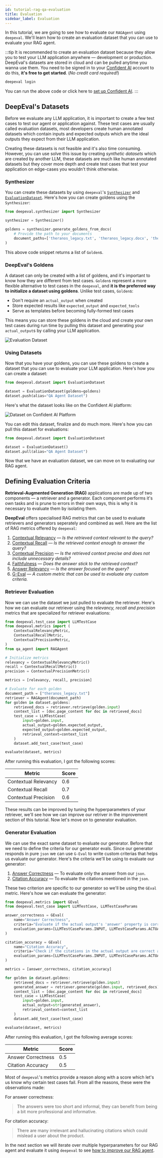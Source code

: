 ```yaml
---
id: tutorial-rag-qa-evaluation
title: Evaluation
sidebar_label: Evaluation
---
```


In this tutorial, we are going to see how to evaluate our `RAGAgent` using `deepeval`. We'll learn how to create an evaluation dataset that you can use to evaluate your RAG agent.

:::tip
It is recommended to create an evaluation dataset because they allow you to test your LLM application anywhere — development or production. DeepEval's datasets are stored in cloud and can be pulled anytime you wanna use them. You need to be signed in to your [Confident AI](https://www.confident-ai.com) account to do this, **it's free to get started**. (_No credit card required!_)

```bash
deepeval login
```

You can run the above code or click here to [set up Confident AI](https://deepeval.com/tutorials/tutorial-setup#setting-up-confident-ai).
:::

## DeepEval's Datasets

Before we evaluate any LLM application, it is important to create a few test cases to test our agent or application against. These test cases are usually called evaluation datasets, most developers create human annotated datasets which contain inputs and expected outputs which are the ideal outputs they expect from their LLM application.

Creating these datasets is not feasible and it's also time consuming. However, you can use solve this issue by creating _synthetic datasets_ which are created by another LLM, these datasets are much like human annotated datasets but they cover more depth and create test cases that test your application on edge-cases you wouldn't think otherwise.

### Synthesizer

You can create these datasets by using `deepeval`'s [`Synthesizer`](https://deepeval.com/docs/synthesizer-introduction) and [`EvaluationDataset`](https://deepeval.com/docs/evaluation-datasets#create-a-dataset). Here's how you can create goldens using the `Synthesizer`:

```python
from deepeval.synthesizer import Synthesizer

synthesizer = Synthesizer()

goldens = synthesizer.generate_goldens_from_docs(
    # Provide the path to your documents
    document_paths=['theranos_legacy.txt', 'theranos_legacy.docx', 'theranos_legacy.pdf']
)
```

This above code snippet returns a list of `Golden`s.

### DeepEval's Goldens

A dataset can only be created with a list of goldens, and it's important to know how they are different from test cases. `Golden`s represent a more flexible alternative to test cases in the `deepeval`, and **it is the preferred way to initialize a dataset using goldens**. Unlike test cases, `Golden`s:

- Don't require an `actual_output` when created
- Store expected results like `expected_output` and `expected_tools`
- Serve as templates before becoming fully-formed test cases

This means you can store these goldens in the cloud and create your own test cases during run time by pulling this dataset and generating your `actual_output`s by calling your LLM application.

![Evaluation Dataset](https://deepeval-docs.s3.us-east-1.amazonaws.com/docs:evaluation-dataset.png)

### Using Datasets

Now that you have your goldens, you can use these goldens to create a dataset that you can use to evaluate your LLM application. Here's how you can create a dataset:

```python
from deepeval.dataset import EvaluationDataset

dataset = EvaluationDataset(goldens=goldens)
dataset.push(alias="QA Agent Dataset")
```

Here's what the dataset looks like on the Confident AI platform:

![Dataset on Confident AI Platform](https://deepeval-docs.s3.us-east-1.amazonaws.com/tutorials:qa-agent:dataset-platform.png)

You can edit this dataset, finalize and do much more. Here's how you can pull this dataset for evaluations:

```python
from deepeval.dataset import EvaluationDataset

dataset = EvaluationDataset()
dataset.pull(alias="QA Agent Dataset")
```

Now that we have an evaluation dataset, we can move on to evaluating our RAG agent.

## Defining Evaluation Criteria

**Retrieval-Augmented Generation (RAG)** applications are made up of two components — a retriever and a generator. Each component performs it's own tasks and is prune to errors in their own ways, this is why it is necessary to evaluate them by isolating them. 

**DeepEval** offers specialised RAG metrics that can be used to evaluate retrievers and generators seperately and combined as well. Here are the list of RAG metrics offered by `deepeval`:

1. [Contextual Relevancy](https://deepeval.com/docs/metrics-contextual-relevancy) — _Is the retrieved context relevant to the query?_
2. [Contextual Recall](https://deepeval.com/docs/metrics-contextual-recall) — _Is the retrieved context enough to answer the query?_
3. [Contextual Precision](https://deepeval.com/docs/metrics-contextual-precision) — _Is the retrieved context precise and does not include unnecessary details?_
4. [Faithfulness](https://deepeval.com/docs/metrics-faithfulness) — _Does the answer stick to the retrieved context?_
5. [Answer Relevancy](https://deepeval.com/docs/metrics-answer-relevancy) — _Is the answer focused on the query?_
6. [G-Eval](https://deepeval.com/docs/metrics-llm-evals) — _A custom metric that can be used to evaluate any custom criteria._

### Retriever Evaluation

Now we can use the dataset we just pulled to evaluate the retriever. Here's how we can evaluate our retriever using the _relevancy, recall and precision_ metrics that are specialized for retriever evaluations:

```python
from deepeval.test_case import LLMTestCase
from deepeval.metrics import (
    ContextualRelevancyMetric,
    ContextualRecallMetric,
    ContextualPrecisionMetric,
)
from qa_agent import RAGAgent

# Initialize metrics
relevancy = ContextualRelevancyMetric()
recall = ContextualRecallMetric()
precision = ContextualPrecisionMetric()

metrics = [relevancy, recall, precision]

# Evaluate for each golden
document_path = ["theranos_legacy.txt"]
retriever = RAGAgent(document_path)
for golden in dataset.goldens:
    retrieved_docs = retriever.retrieve(golden.input)
    context_list = [doc.page_content for doc in retrieved_docs]
    test_case = LLMTestCase(
        input=golden.input,
        actual_output=golden.expected_output,
        expected_output=golden.expected_output,
        retrieval_context=context_list
    )
    dataset.add_test_case(test_case)

evaluate(dataset, metrics)
```

After running this evaluation, I got the following scores:

| Metric               | Score |
|----------------------|-------|
| Contextual Relevancy | 0.6   |
| Contextual Recall    | 0.7   |
| Contextual Precision | 0.6   |

These results can be improved by tuning the hyperparameters of your retriever, we'll see how we can improve our retriver in the improvement section of this tutorial. Now let's move on to generator evaluation.

### Generator Evaluation

We can use the exact same dataset to evaluate our generator. Before that we need to define the criteria for our generator evals. Since our generator responds in pure `json` we can use `G-Eval` to write custom criterias that helps us evaluate our generator. Here's the criteria we'll be using to evaluate our generator:

1. [Answer Correctness](https://deepeval.com/docs/metrics-llm-evals) — To evaluate only the answer from our `json`.
2. [Citation Accuracy](https://deepeval.com/docs/metrics-llm-evals) — To evaluate the citations mentioned in the `json`.

These two criterion are specific to our generator so we'll be using the `GEval` metric. Here's how we can evaluate the generator:

```python
from deepeval.metrics import GEval
from deepeval.test_case import LLMTestCase, LLMTestCaseParams

answer_correctness = GEval(
    name="Answer Correctness",
    criteria="Evaluate if the actual output's 'answer' property is correct and complete from the input and retrieved context. If the answer is not correct or complete, reduce score."
    evaluation_params=[LLMTestCaseParams.INPUT, LLMTestCaseParams.ACTUAL_OUTPUT, LLMTestCaseParams.RETRIEVAL_CONTEXT]
)

citation_accuracy = GEval(
    name="Citation Accuracy",
    criteria="Check if the citations in the actual output are correct and relevant based on input and retrieved context. If they're not correct, reduce score."
    evaluation_params=[LLMTestCaseParams.INPUT, LLMTestCaseParams.ACTUAL_OUTPUT, LLMTestCaseParams.RETRIEVAL_CONTEXT]
)

metrics = [answer_correctness, citation_accuracy]

for golden in dataset.goldens:
    retrieved_docs = retriever.retrieve(golden.input)
    generated_answer = retriever.generate(golden.input, retrieved_docs)
    context_list = [doc.page_content for doc in retrieved_docs]
    test_case = LLMTestCase(
        input=golden.input,
        actual_output=str(generated_answer),
        retrieval_context=context_list
    )
    dataset.add_test_case(test_case)

evaluate(dataset, metrics)
```

After running this evaluation, I got the following average scores:

| Metric               | Score |
|----------------------|-------|
| Answer Correctness   | 0.5   |
| Citation Accuracy    | 0.5   |

Most of `deepeval`'s metrics provide a reason along with a score which let's us know why certain test cases fail. From all the reasons, these were the observations made:

For answer correctness:

> The answers were too short and informal, they can benefit from being a bit more professional and informative.

For citation accuracy:

> There are many irrelevant and hallucinating citations which could mislead a user about the product.

In the next section we will iterate over multiple hyperparameters for our RAG agent and evaluate it using `deepeval` to see [how to improve our RAG agent](/tutorials/rag-qa-agent/tutorial-rag-qa-improvement).